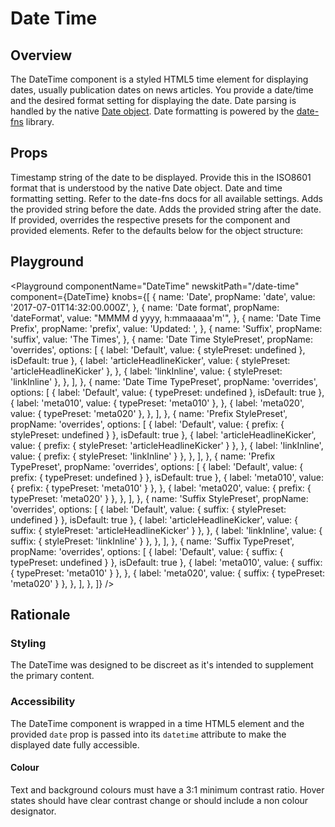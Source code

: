 


# Date Time

## Overview

The DateTime component is a styled HTML5 time element for displaying dates, usually publication dates on news articles. You provide a date/time and the desired format setting for displaying the date.
Date parsing is handled by the native [Date object](https://developer.mozilla.org/en-US/docs/Web/JavaScript/Reference/Global_Objects/Date).
Date formatting is powered by the [date-fns](https://date-fns.org/v2.6.0/docs/format) library.

## Props

<LegacyBlock marginTop="sizing040">
  <Prop name="date" type="string | number" required>
    Timestamp string of the date to be displayed. Provide this in the ISO8601 format that is understood by the native <Link href="https://developer.mozilla.org/en-US/docs/Web/JavaScript/Reference/Global_Objects/Date">Date object</Link>.
  </Prop>
  <Prop name="dateFormat" type="string">
    Date and time formatting setting. Refer to the <Link href="https://date-fns.org/v2.6.0/docs/format">date-fns docs</Link> for all available settings.
  </Prop>
  <Prop name="prefix" type="string">
    Adds the provided string before the date.
  </Prop>
  <Prop name="suffix" type="string">
    Adds the provided string after the date.
  </Prop>
  <Prop name="overrides" type="object">
    If provided, overrides the respective presets for the component and provided elements.
    Refer to the defaults below for the object structure:
    <CodeFromFile path="examples/default-presets/date-time.tsx" />
  </Prop>
</LegacyBlock>

## Playground

<Playground
  componentName="DateTime"
  newskitPath="/date-time"
  component={DateTime}
  knobs={[
    {
      name: 'Date',
      propName: 'date',
      value: '2017-07-01T14:32:00.000Z',
    },
    {
      name: 'Date format',
      propName: 'dateFormat',
      value: "MMMM d yyyy, h:mmaaaaa'm'",
    },
    {
      name: 'Date Time Prefix',
      propName: 'prefix',
      value: 'Updated: ',
    },
    {
      name: 'Suffix',
      propName: 'suffix',
      value: 'The Times',
    },
    {
      name: 'Date Time StylePreset',
      propName: 'overrides',
      options: [
        {
          label: 'Default',
          value: {
            stylePreset: undefined
          },
          isDefault: true
        },
        {
          label: 'articleHeadlineKicker',
          value: {
            stylePreset: 'articleHeadlineKicker'
          },
        },
        {
          label: 'linkInline',
          value: {
            stylePreset: 'linkInline'
          },
        },
      ],
    },
    {
      name: 'Date Time TypePreset',
      propName: 'overrides',
      options: [
        {
          label: 'Default',
          value: {
            typePreset: undefined
          },
          isDefault: true
        },
        {
          label: 'meta010',
          value: {
            typePreset: 'meta010'
          },
        },
        {
          label: 'meta020',
          value: {
            typePreset: 'meta020'
          },
        },
      ],
    },
    {
      name: 'Prefix StylePreset',
      propName: 'overrides',
      options: [
        {
          label: 'Default',
          value: {
            prefix: {
              stylePreset: undefined
            }
          },
          isDefault: true
        },
        {
          label: 'articleHeadlineKicker',
          value: {
            prefix: {
              stylePreset: 'articleHeadlineKicker'
            }
          },
        },
        {
          label: 'linkInline',
          value: {
            prefix: {
              stylePreset: 'linkInline'
            }
          },
        },
      ],
    },
    {
      name: 'Prefix TypePreset',
      propName: 'overrides',
      options: [
        {
          label: 'Default',
          value: {
            prefix: {
              typePreset: undefined
            }
          },
          isDefault: true
        },
        {
          label: 'meta010',
          value: {
            prefix: {
              typePreset: 'meta010'
            }
          },
        },
        {
          label: 'meta020',
          value: {
            prefix: {
              typePreset: 'meta020'
            }
          },
        },
      ],
    },
    {
        name: 'Suffix StylePreset',
        propName: 'overrides',
        options: [
        {
          label: 'Default',
          value: {
            suffix: {
              stylePreset: undefined
            }
          },
          isDefault: true
        },
        {
          label: 'articleHeadlineKicker',
          value: {
            suffix: {
              stylePreset: 'articleHeadlineKicker'
            }
          },
        },
        {
          label: 'linkInline',
          value: {
            suffix: {
              stylePreset: 'linkInline'
            }
          },
        },
      ],
    },
    {
      name: 'Suffix TypePreset',
      propName: 'overrides',
      options: [
        {
          label: 'Default',
          value: {
            suffix: {
              typePreset: undefined
            }
          },
          isDefault: true
        },
        {
          label: 'meta010',
          value: {
            suffix: {
              typePreset: 'meta010'
            }
          },
        },
        {
          label: 'meta020',
          value: {
            suffix: {
              typePreset: 'meta020'
            }
          },
        },
      ],
    },
  ]}
/>

## Rationale

### Styling

The DateTime was designed to be discreet as it's intended to supplement the primary content.

### Accessibility

The DateTime component is wrapped in a time HTML5 element and the provided `date` prop is passed into its `datetime` attribute to make the displayed date fully accessible.

#### Colour

Text and background colours must have a 3:1 minimum contrast ratio.
Hover states should have clear contrast change or should include a non colour designator.
